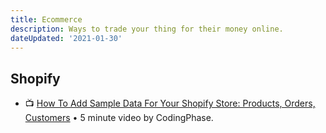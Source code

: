 ```yaml
---
title: Ecommerce
description: Ways to trade your thing for their money online.
dateUpdated: '2021-01-30'
---
```


## Shopify

- 📺 [How To Add Sample Data For Your Shopify Store: Products, Orders, Customers](https://m.youtube.com/watch?v=e-xXJOvuJDo) • 5 minute video by CodingPhase.
